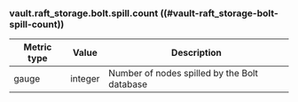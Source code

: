 ### vault.raft_storage.bolt.spill.count ((#vault-raft_storage-bolt-spill-count))

Metric type | Value   | Description
----------- | ------- | -----------
gauge       | integer | Number of nodes spilled by the Bolt database
